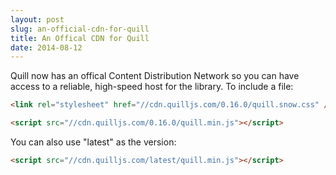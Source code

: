 ```yaml
---
layout: post
slug: an-official-cdn-for-quill
title: An Offical CDN for Quill
date: 2014-08-12
---
```


Quill now has an offical Content Distribution Network so you can have access to a reliable, high-speed host for the library. To include a file:

```html
<link rel="stylesheet" href="//cdn.quilljs.com/0.16.0/quill.snow.css" />
```

```html
<script src="//cdn.quilljs.com/0.16.0/quill.min.js"></script>
```

You can also use "latest" as the version:

```html
<script src="//cdn.quilljs.com/latest/quill.min.js"></script>
```

<More />
